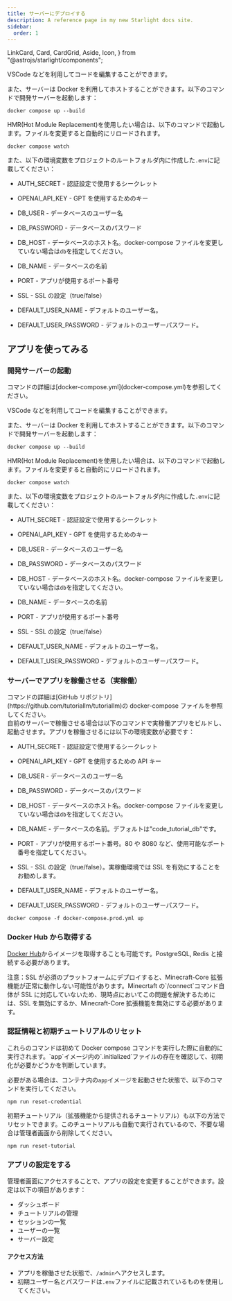 ```yaml
---
title: サーバーにデプロイする
description: A reference page in my new Starlight docs site.
sidebar:
  order: 1
---
```


  LinkCard,
  Card,
  CardGrid,
  Aside,
  Icon,
} from "@astrojs/starlight/components";

VSCode などを利用してコードを編集することができます。

また、サーバーは Docker を利用してホストすることができます。以下のコマンドで開発サーバーを起動します：

```
docker compose up --build
```

HMR(Hot Module Replacement)を使用したい場合は、以下のコマンドで起動します。ファイルを変更すると自動的にリロードされます。

```
docker compose watch
```

また、以下の環境変数をプロジェクトのルートフォルダ内に作成した`.env`に記載してください：

- AUTH_SECRET - 認証設定で使用するシークレット
- OPENAI_API_KEY - GPT を使用するためのキー

- DB_USER - データベースのユーザー名
- DB_PASSWORD - データベースのパスワード
- DB_HOST - データベースのホスト名。docker-compose ファイルを変更していない場合は`db`を指定してください。
- DB_NAME - データベースの名前

- PORT - アプリが使用するポート番号
- SSL - SSL の設定（true/false）

- DEFAULT_USER_NAME - デフォルトのユーザー名。
- DEFAULT_USER_PASSWORD - デフォルトのユーザーパスワード。

## アプリを使ってみる

### 開発サーバーの起動

<Aside type="note" title="ノート">
  コマンドの詳細は[docker-compose.yml](docker-compose.yml)を参照してください。
</Aside>

VSCode などを利用してコードを編集することができます。

また、サーバーは Docker を利用してホストすることができます。以下のコマンドで開発サーバーを起動します：

```
docker compose up --build
```

HMR(Hot Module Replacement)を使用したい場合は、以下のコマンドで起動します。ファイルを変更すると自動的にリロードされます。

```
docker compose watch
```

また、以下の環境変数をプロジェクトのルートフォルダ内に作成した`.env`に記載してください：

- AUTH_SECRET - 認証設定で使用するシークレット
- OPENAI_API_KEY - GPT を使用するためのキー

- DB_USER - データベースのユーザー名
- DB_PASSWORD - データベースのパスワード
- DB_HOST - データベースのホスト名。docker-compose ファイルを変更していない場合は`db`を指定してください。
- DB_NAME - データベースの名前

- PORT - アプリが使用するポート番号
- SSL - SSL の設定（true/false）

- DEFAULT_USER_NAME - デフォルトのユーザー名。
- DEFAULT_USER_PASSWORD - デフォルトのユーザーパスワード。

### サーバーでアプリを稼働させる（実稼働）

<Aside type="note" title="ノート">
  コマンドの詳細は[GitHub
  リポジトリ](https://github.com/tutoriallm/tutoriallm)の docker-compose
  ファイルを参照してください。
</Aside>
自前のサーバーで稼働させる場合は以下のコマンドで実稼働アプリをビルドし、起動させます。アプリを稼働させるには以下の環境変数が必要です：

- AUTH_SECRET - 認証設定で使用するシークレット
- OPENAI_API_KEY - GPT を使用するための API キー

- DB_USER - データベースのユーザー名
- DB_PASSWORD - データベースのパスワード
- DB_HOST - データベースのホスト名。docker-compose ファイルを変更していない場合は`db`を指定してください。
- DB_NAME - データベースの名前。デフォルトは"code_tutorial_db"です。
- PORT - アプリが使用するポート番号。80 や 8080 など、使用可能なポート番号を指定してください。
- SSL - SSL の設定（true/false）。実稼働環境では SSL を有効にすることをお勧めします。

- DEFAULT_USER_NAME - デフォルトのユーザー名。
- DEFAULT_USER_PASSWORD - デフォルトのユーザーパスワード。

```
docker compose -f docker-compose.prod.yml up
```

### Docker Hub から取得する

[Docker
Hub](https://hub.docker.com/r/soumame/code-tutorial-app)からイメージを取得することも可能です。PostgreSQL,
Redis と接続する必要があります。

<Aside type="caution" title="注意！">
  注意：SSL が必須のプラットフォームにデプロイすると、Minecraft-Core
  拡張機能が正常に動作しない可能性があります。Minecrtaft
  の`/connect`コマンド自体が SSL
  に対応していないため、現時点においてこの問題を解決するためには、SSL
  を無効にするか、Minecraft-Core 拡張機能を無効にする必要があります。
</Aside>

### 認証情報と初期チュートリアルのリセット

<Aside type="note" title="ノート">
  これらのコマンドは初めて Docker compose
  コマンドを実行した際に自動的に実行されます。`app`イメージ内の`.initialized`ファイルの存在を確認して、初期化が必要かどうかを判断しています。
</Aside>

必要がある場合は、コンテナ内の`app`イメージを起動させた状態で、以下のコマンドを実行してください。

```
npm run reset-credential
```

初期チュートリアル（拡張機能から提供されるチュートリアル）も以下の方法でリセットできます。このチュートリアルも自動で実行されているので、不要な場合は管理者画面から削除してください。

```
npm run reset-tutorial
```

### アプリの設定をする

管理者画面にアクセスすることで、アプリの設定を変更することができます。設定は以下の項目があります：

- ダッシュボード
- チュートリアルの管理
- セッションの一覧
- ユーザーの一覧
- サーバー設定

#### アクセス方法

- アプリを稼働させた状態で、`/admin`へアクセスします。
- 初期ユーザー名とパスワードは`.env`ファイルに記載されているものを使用してください。
